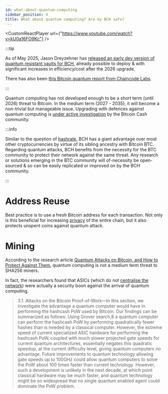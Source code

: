 ```yaml
---
id: what-about-quantum-computing
sidebar_position: 4
title: What about quantum computing? Are my BCH safe?
---
```



<CustomReactPlayer url={"https://www.youtube.com/watch?v=kU0a16FO9Kc"} />

:::tip

As of May 2025, Jason Dreyzehner has [released an early dev version of quantum resistant vaults for BCH](https://blog.bitjson.com/quantumroot/?x=1), already possible to deploy & with significant increases in efficiency/cost after the 2026 upgrade.

There has also been [this Bitcoin quantum report from Chaincode Labs](https://chaincode.com/bitcoin-post-quantum.pdf).

:::

Quantum computing has not developed enough to be a short term (until 2026) threat to Bitcoin. In the medium term (2027 - 2035), it will become a non-trivial but manageable issue. Upgrading with defences against quantum computing is [under active investigation](https://bitcoincashresearch.org/t/post-quantum-crypto/845) by the Bitcoin Cash community.

:::info

Similar to the question of [hashrate](/faqs/BCH-vs-BTC/is-low-hashrate-a-problem), BCH has a giant advantage over most other cryptocurrencies by virtue of its sibling ancestry with Bitcoin BTC. Regarding quantum attacks, BCH benefits from the necessity for the BTC community to protect their network against the same threat. Any research or solutions emerging in the BTC community will of-necessity be open-sourced & so can be easily replicated or improved on by the BCH community.

:::

# Address Reuse

Best practice is to use a fresh Bitcoin address for each transaction. Not only is this beneficial for increasing [privacy](/faqs/BCH/what-about-privacy-on-BCH) of the entire chain, but it also protects unspent coins against quantum attack.

# Mining

According to the research article [Quantum Attacks on Bitcoin, and How to
Protect Against Them](https://research-management.mq.edu.au/ws/portalfiles/portal/93946576/93873513.pdf), quantum computing is not a medium term threat to SHA256 miners.

In fact, the researchers found that ASICs (which do not [centralise the network](/faqs/Decentralisation/do-ASICs-centralise-bitcoin)) were actually a security boon against the arrival of quantum computing.

> 3.1. Attacks on the Bitcoin Proof-of-Work—In this section, we investigate the advantage a quantum computer would have in performing the hashcash PoW used by Bitcoin. Our findings can be summarized as follows: Using Grover search,8 a quantum computer can perform the hashcash PoW by performing quadratically fewer hashes than is needed by a classical computer. However, the extreme speed of current specialized ASIC hardware for performing the hashcash PoW, coupled with much slower projected gate speeds for current quantum architectures, essentially
> negates this quadratic speedup, at the current difficulty level, giving quantum computers no advantage. Future improvements to quantum technology allowing gate speeds up to 100GHz could allow quantum computers to solve the PoW about 100 times faster than current technology. However, such a development is unlikely in the next decade, at which point classical hardware may be much faster, and quantum technology might be so widespread that no single quantum enabled agent could dominate the PoW problem.
